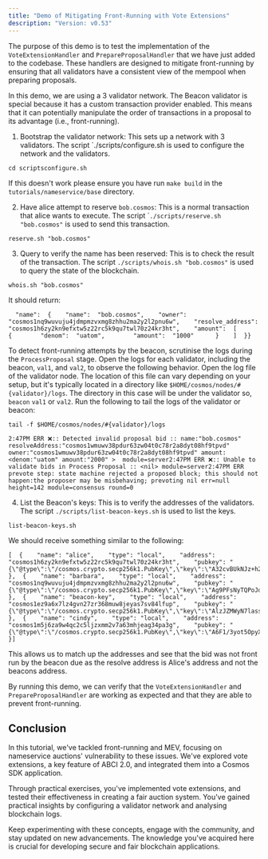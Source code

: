 ```yaml
---
title: "Demo of Mitigating Front-Running with Vote Extensions"
description: "Version: v0.53"
---
```


The purpose of this demo is to test the implementation of the `VoteExtensionHandler` and `PrepareProposalHandler` that we have just added to the codebase. These handlers are designed to mitigate front-running by ensuring that all validators have a consistent view of the mempool when preparing proposals.

In this demo, we are using a 3 validator network. The Beacon validator is special because it has a custom transaction provider enabled. This means that it can potentially manipulate the order of transactions in a proposal to its advantage (i.e., front-running).

1. Bootstrap the validator network: This sets up a network with 3 validators. The script \`./scripts/configure.sh is used to configure the network and the validators.

```
cd scriptsconfigure.sh
```

If this doesn't work please ensure you have run `make build` in the `tutorials/nameservice/base` directory.

2. Have alice attempt to reserve `bob.cosmos`: This is a normal transaction that alice wants to execute. The script \``./scripts/reserve.sh "bob.cosmos"` is used to send this transaction.

```
reserve.sh "bob.cosmos"
```

3. Query to verify the name has been reserved: This is to check the result of the transaction. The script `./scripts/whois.sh "bob.cosmos"` is used to query the state of the blockchain.

```
whois.sh "bob.cosmos"
```

It should return:

```
  "name":  {    "name":  "bob.cosmos",    "owner":  "cosmos1nq9wuvuju4jdmpmzvxmg8zhhu2ma2y2l2pnu6w",    "resolve_address":  "cosmos1h6zy2kn9efxtw5z22rc5k9qu7twl70z24kr3ht",    "amount":  [      {        "denom":  "uatom",        "amount":  "1000"      }    ]  }}
```

To detect front-running attempts by the beacon, scrutinise the logs during the `ProcessProposal` stage. Open the logs for each validator, including the beacon, `val1`, and `val2`, to observe the following behavior. Open the log file of the validator node. The location of this file can vary depending on your setup, but it's typically located in a directory like `$HOME/cosmos/nodes/#{validator}/logs`. The directory in this case will be under the validator so, `beacon` `val1` or `val2`. Run the following to tail the logs of the validator or beacon:

```
tail -f $HOME/cosmos/nodes/#{validator}/logs
```

```
2:47PM ERR ❌️:: Detected invalid proposal bid :: name:"bob.cosmos" resolveAddress:"cosmos1wmuwv38pdur63zw04t0c78r2a8dyt08hf9tpvd" owner:"cosmos1wmuwv38pdur63zw04t0c78r2a8dyt08hf9tpvd" amount:<denom:"uatom" amount:"2000" >  module=server2:47PM ERR ❌️:: Unable to validate bids in Process Proposal :: <nil> module=server2:47PM ERR prevote step: state machine rejected a proposed block; this should not happen:the proposer may be misbehaving; prevoting nil err=null height=142 module=consensus round=0
```

4. List the Beacon's keys: This is to verify the addresses of the validators. The script `./scripts/list-beacon-keys.sh` is used to list the keys.

```
list-beacon-keys.sh
```

We should receive something similar to the following:

```
[  {    "name": "alice",    "type": "local",    "address": "cosmos1h6zy2kn9efxtw5z22rc5k9qu7twl70z24kr3ht",    "pubkey": "{\"@type\":\"/cosmos.crypto.secp256k1.PubKey\",\"key\":\"A32cvBUkNJz+h2vld4A5BxvU5Rd+HyqpR3aGtvEhlm4C\"}"  },  {    "name": "barbara",    "type": "local",    "address": "cosmos1nq9wuvuju4jdmpmzvxmg8zhhu2ma2y2l2pnu6w",    "pubkey": "{\"@type\":\"/cosmos.crypto.secp256k1.PubKey\",\"key\":\"Ag9PFsNyTQPoJdbyCWia5rZH9CrvSrjMsk7Oz4L3rXQ5\"}"  },  {    "name": "beacon-key",    "type": "local",    "address": "cosmos1ez9a6x7lz4gvn27zr368muw8jeyas7sv84lfup",    "pubkey": "{\"@type\":\"/cosmos.crypto.secp256k1.PubKey\",\"key\":\"AlzJZMWyN7lass710TnAhyuFKAFIaANJyw5ad5P2kpcH\"}"  },  {    "name": "cindy",    "type": "local",    "address": "cosmos1m5j6za9w4qc2c5ljzxmm2v7a63mhjeag34pa3g",    "pubkey": "{\"@type\":\"/cosmos.crypto.secp256k1.PubKey\",\"key\":\"A6F1/3yot5OpyXoSkBbkyl+3rqBkxzRVSJfvSpm/AvW5\"}"  }]
```

This allows us to match up the addresses and see that the bid was not front run by the beacon due as the resolve address is Alice's address and not the beacons address.

By running this demo, we can verify that the `VoteExtensionHandler` and `PrepareProposalHandler` are working as expected and that they are able to prevent front-running.

## Conclusion[​](#conclusion "Direct link to Conclusion")

In this tutorial, we've tackled front-running and MEV, focusing on nameservice auctions' vulnerability to these issues. We've explored vote extensions, a key feature of ABCI 2.0, and integrated them into a Cosmos SDK application.

Through practical exercises, you've implemented vote extensions, and tested their effectiveness in creating a fair auction system. You've gained practical insights by configuring a validator network and analysing blockchain logs.

Keep experimenting with these concepts, engage with the community, and stay updated on new advancements. The knowledge you've acquired here is crucial for developing secure and fair blockchain applications.
